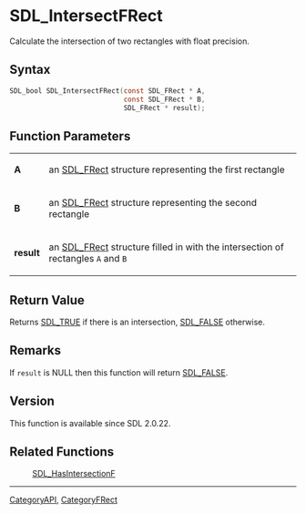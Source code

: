 = SDL_IntersectFRect =

Calculate the intersection of two rectangles with float precision.

== Syntax ==

<syntaxhighlight lang='c'>
SDL_bool SDL_IntersectFRect(const SDL_FRect * A,
                            const SDL_FRect * B,
                            SDL_FRect * result);
</syntaxhighlight>

== Function Parameters ==

{|
|'''A'''
|an [[SDL_FRect]] structure representing the first rectangle
|-
|'''B'''
|an [[SDL_FRect]] structure representing the second rectangle
|-
|'''result'''
|an [[SDL_FRect]] structure filled in with the intersection of rectangles <code>A</code> and <code>B</code>
|}

== Return Value ==

Returns [[SDL_TRUE]] if there is an intersection, [[SDL_FALSE]] otherwise.

== Remarks ==

If <code>result</code> is NULL then this function will return
[[SDL_FALSE]].

== Version ==

This function is available since SDL 2.0.22.

== Related Functions ==

:[[SDL_HasIntersectionF]]

----
[[CategoryAPI]], [[CategoryFRect]]


